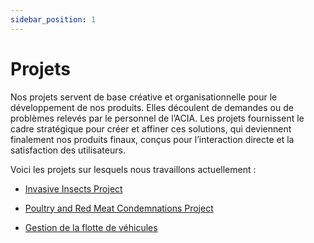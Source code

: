 ```yaml
---
sidebar_position: 1
---
```


# Projets

Nos projets servent de base créative et organisationnelle pour le développement
de nos produits. Elles découlent de demandes ou de problèmes relevés par le
personnel de l’ACIA. Les projets fournissent le cadre stratégique pour créer et
affiner ces solutions, qui deviennent finalement nos produits finaux, conçus
pour l’interaction directe et la satisfaction des utilisateurs.


Voici les projets sur lesquels nous travaillons actuellement :

- [Invasive Insects Project](./invasiveinsects/introduction.md)
- [Poultry and Red Meat Condemnations
  Project](./poultryredmeatcond/introduction.md)

- [Gestion de la flotte de véhicules](./fleetdatacmb/introduction.mdx)
